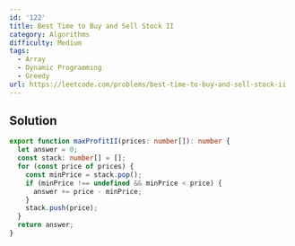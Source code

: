 ```yaml
---
id: '122'
title: Best Time to Buy and Sell Stock II
category: Algorithms
difficulty: Medium
tags:
  - Array
  - Dynamic Programming
  - Greedy
url: https://leetcode.com/problems/best-time-to-buy-and-sell-stock-ii
---
```


## Solution

```typescript filename="solution.ts" copy
export function maxProfitII(prices: number[]): number {
  let answer = 0;
  const stack: number[] = [];
  for (const price of prices) {
    const minPrice = stack.pop();
    if (minPrice !== undefined && minPrice < price) {
      answer += price - minPrice;
    }
    stack.push(price);
  }
  return answer;
}
```

